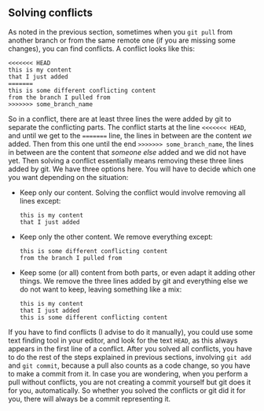 ## Solving conflicts

As noted in the previous section, sometimes when you `git pull` from another
branch or from the same remote one (if you are missing some changes), you can
find conflicts. A conflict looks like this:

```
<<<<<<< HEAD
this is my content
that I just added
=======
this is some different conflicting content
from the branch I pulled from
>>>>>>> some_branch_name
```

So in a conflict, there are at least three lines the were added by git to
separate the conflicting parts. The conflict starts at the line `<<<<<<< HEAD`,
and until we get to the `=======` line, the lines in between are the content
_we_ added. Then from this one until the end `>>>>>>> some_branch_name`, the
lines in between are the content that _someone else_ added and we did not
have yet. Then solving a conflict essentially means removing these three lines
added by git. We have three options here. You will have to decide which one
you want depending on the situation:

- Keep only our content. Solving the conflict would involve removing all lines
  except:
  ```
  this is my content
  that I just added
  ```
- Keep only the other content. We remove everything except:
  ```
  this is some different conflicting content
  from the branch I pulled from
  ```
- Keep some (or all) content from both parts, or even adapt it adding other
  things. We remove the three lines added by git and everything else we do
  not want to keep, leaving something like a mix:
  ```
  this is my content
  that I just added
  this is some different conflicting content
  ```

If you have to find conflicts (I advise to do it manually), you could use
some text finding tool in your editor, and look for the text `HEAD`, as this
always appears in the first line of a conflict. After you solved all
conflicts, you have to do the rest of the steps explained in previous
sections, involving `git add` and `git commit`, because a pull also counts
as a code change, so you have to make a commit from it. In case you are
wondering, when you perform a pull without conflicts, you are not creating
a commit yourself but git does it for you, automatically. So whether you
solved the conflicts or git did it for you, there will always be a commit
representing it.
